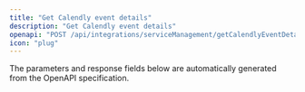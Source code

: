 ```yaml
---
title: "Get Calendly event details"
description: "Get Calendly event details"
openapi: "POST /api/integrations/serviceManagement/getCalendlyEventDetails"
icon: "plug"
---
```


<Note>
The parameters and response fields below are automatically generated from the OpenAPI specification.
</Note>
